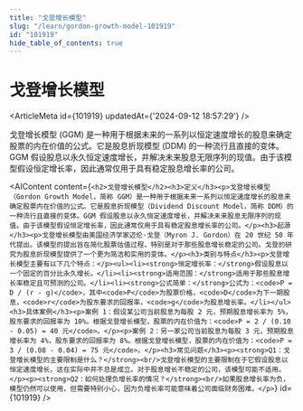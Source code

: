 ```yaml
---
title: "戈登增长模型"
slug: "/learn/gordon-growth-model-101919"
id: "101919"
hide_table_of_contents: true
---
```



# 戈登增长模型

<ArticleMeta id={101919} updatedAt={'2024-09-12 18:57:29'} />
<div className='border-solid border-b border-t-0 my-4 border-[var(--ifm-color-gray-300)]' />

戈登增长模型 (GGM) 是一种用于根据未来的一系列以恒定速度增长的股息来确定股票的内在价值的公式。它是股息折现模型 (DDM) 的一种流行且直接的变体。GGM 假设股息以永久恒定速度增长，并解决未来股息无限序列的现值。由于该模型假设恒定增长率，因此通常仅用于具有稳定股息增长率的公司。

<AIContent content={`<h2>戈登增长模型</h2><h3>定义</h3><p>戈登增长模型（Gordon Growth Model，简称 GGM）是一种用于根据未来一系列以恒定速度增长的股息来确定股票内在价值的公式。它是股息折现模型（Dividend Discount Model，简称 DDM）的一种流行且直接的变体。GGM 假设股息以永久恒定速度增长，并解决未来股息无限序列的现值。由于该模型假设恒定增长率，因此通常仅用于具有稳定股息增长率的公司。</p><h3>起源</h3><p>戈登增长模型由美国经济学家迈伦·戈登（Myron J. Gordon）在 20 世纪 50 年代提出。该模型的提出旨在简化股票估值过程，特别是对于那些股息增长稳定的公司。戈登的研究为股息折现模型提供了一个更为简洁和实用的变体。</p><h3>类别与特点</h3><p>戈登增长模型主要有以下几个特点：</p><ul><li><strong>恒定增长率：</strong>假设股息以一个固定的百分比永久增长。</li><li><strong>适用范围：</strong>适用于那些股息增长率稳定且可预测的公司。</li><li><strong>公式简单：</strong>公式为：<code>P = D / (r - g)</code>，其中<code>P</code>为股票价格，<code>D</code>为下一期股息，<code>r</code>为股东要求的回报率，<code>g</code>为股息增长率。</li></ul><h3>具体案例</h3><p>案例 1：假设某公司当前股息为每股 2 元，预期股息增长率为 5%，股东要求的回报率为 10%。根据戈登增长模型，股票的内在价值为：<code>P = 2 / (0.10 - 0.05) = 40 元</code>。</p><p>案例 2：另一家公司当前股息为每股 3 元，预期股息增长率为 4%，股东要求的回报率为 8%。根据戈登增长模型，股票的内在价值为：<code>P = 3 / (0.08 - 0.04) = 75 元</code>。</p><h3>常见问题</h3><p><strong>Q1：戈登增长模型的主要限制是什么？</strong><br/>戈登增长模型的主要限制在于它假设股息以恒定速度增长，这在实际中并不总是成立。对于股息增长不稳定的公司，该模型可能不适用。</p><p><strong>Q2：如何处理负增长率的情况？</strong><br/>如果股息增长率为负，模型仍然可以使用，但需要特别小心，因为负增长率可能意味着公司面临财务困难。</p>`} id={101919} />
